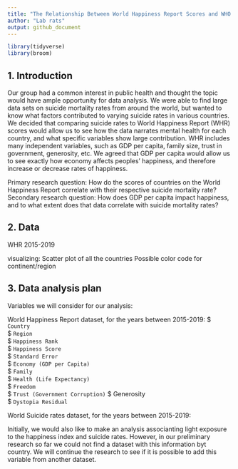 ```yaml
---
title: "The Relationship Between World Happiness Report Scores and WHO Country Suicide Rates - an Analysis"
author: "Lab rats"
output: github_document
---
```


```r
library(tidyverse)
library(broom)
```

## 1. Introduction
Our group had a common interest in public health and thought the topic would have ample opportunity for data analysis. 
We were able to find large data sets on suicide mortality rates from around the world, but wanted to know what factors contributed to varying suicide rates in various countries.
We decided that comparing suicide rates to World Happiness Report (WHR) scores would allow us to see how the data narrates mental health for each country, and what specific variables show large contribution. 
WHR includes many independent variables, such as GDP per capita, family size, trust in government, generosity, etc.
We agreed that GDP per capita would allow us to see exactly how economy affects peoples' happiness, and therefore increase or decrease rates of happiness. 

Primary research question: How do the scores of countries on the World Happiness Report correlate with their respective suicide mortality rate?
Secondary research question: How does GDP per capita impact happiness, and to what extent does that data correlate with suicide mortality rates?


## 2. Data

WHR 2015-2019
 
visualizing: Scatter plot of all the countries 
Possible color code for continent/region 

## 3. Data analysis plan
Variables we will consider for our analysis: 

World Happiness Report dataset, for the years between 2015-2019: 
$ `Country`                         
$ `Region`                          
$ `Happiness Rank`                
$ `Happiness Score`               
$ `Standard Error`                
$ `Economy (GDP per Capita)`      
$ `Family`                         
$ `Health (Life Expectancy)`      
$ `Freedom`                         
$ `Trust (Government Corruption)` 
$ Generosity                      
$ `Dystopia Residual`

World Suicide rates dataset,  for the years between 2015-2019: 

Initially, we would also like to make an analysis associanting light exposure to the happiness index and suicide rates. However, in our preliminary research so far we could not find a dataset with this information byt country. We will continue the research to see if it is possible to add this variable from another dataset. 

